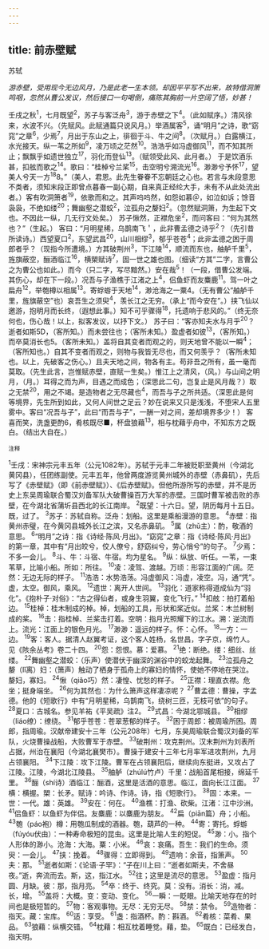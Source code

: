 ```yaml
---
---
---
```

title: 前赤壁赋
---



苏轼

*游赤壁，受用现今无边风月，乃是此老一生本领。却因平平写不出来，故特借洞箫鸣咽，忽然从曹公发议，然后接口一句喝倒，痛陈其胸前一片空阔了悟，妙甚！*

壬戌之秋<sup>1</sup>，七月既望<sup>2</sup>，苏子与客泛舟<sup>3</sup>，游于赤壁之下<sup>4</sup>。（此如赋序。）清风徐来，水波不兴。（先赋风。此赋通篇只说风月。）举酒属客<sup>5</sup>，诵“明月”之诗，歌“窈窕”之章<sup>6</sup>，少焉<sup>7</sup>，月出于东山之上，徘徊于斗、牛之间<sup>8</sup>。（次赋月。）白露横江，水光接天。纵一苇之所如<sup>9</sup>，凌万顷之茫然<sup>10</sup>。浩浩乎如冯虚御风<sup>11</sup>，而不知其所止；飘飘乎如遗世独立<sup>17</sup>，羽化而登仙<sup>13</sup>。（赋领受此风、此月者。）
于是饮酒乐甚，扣舷而歌之<sup>14</sup>。歌曰：“桂棹兮兰桨<sup>15</sup>，击空明兮溯流光<sup>16</sup>。渺渺兮予怀<sup>17</sup>，望美人兮天一方<sup>18</sup>8。”（美人，君恩。此先生眷眷不忘朝廷之心也。若言与未段意思不类者，须知末段正即曾点暮春一副心期，自来真正经纶大手，未有不从此处流出者。）客有吹洞箫者<sup>19</sup>，依歌而和之。其声呜呜然，如怨如慕＠，如泣如诉；馀音袅袅，不绝如缕<sup>20</sup>；舞幽壑之潜蛟<sup>2</sup>，泣孤舟之嫠妇<sup>2</sup>。（忽然赋洞箫，为生起下文也。不因此一纵，几无行文处矣。）
苏子愀然，正襟危坐<sup>2</sup>，而问客曰：“何为其然也？”（生起。）
客曰：“月明星稀，乌鹊南飞＇，此非曹孟德之诗乎<sup>2</sup>？（先引昔所读诗。）西望夏口<sup>2</sup>，东望武昌<sup>20</sup>，山川相缪<sup>3</sup>，郁乎苍苍<sup>4</sup>；此非孟德之困于周郎者乎？（现指今所遭境。）方其破荆州<sup>3</sup>，下江陵<sup>14</sup>，顺流而东也，舳舻千里<sup>5</sup>，旌旗蔽空，酾酒临江<sup>16</sup>，横槊赋诗<sup>7</sup>，固一世之雄也图。（细读“方其”二字，言曹公之为曹公也如此。）而今（只二字，写尽黯然。）安在哉<sup>5</sup>！（一段，借曹公发端。其伤心，却在下一段。）况吾与子渔樵于江渚之上<sup>4</sup>，侣鱼虾而友麋鹿<sup>11</sup>。驾一叶之扁舟<sup>12</sup>，举匏樽以相属<sup>13</sup>。寄蜉蝣于天地<sup>14</sup>，渺沧海之一粟4。（无有曹公“舳舻千里，旌旗蔽空”也）哀吾生之须臾<sup>4</sup>，羡长江之无穷。（承上“而今安在”。）挟飞仙以邀游，抱明月而长终，（遐想此事。）知不可乎骤得<sup>18</sup>，托遗响于悲风的。”（终无奈何也，伤心哉！以上，拟客发议，以抒下文。）
苏子曰：“客亦知夫水与月乎<sup>20</sup>？逝者如斯5D，（客所知。）而未尝往也；（客所未知。）盈虚者如彼<sup>13</sup>，（客所知。）而卒莫消长也5。（客所未知。）盖将自其变者而观之的，则天地曾不能以一瞬<sup>4</sup>；（客所知也。）自其不变者而观之，则物与我皆无尽也，而又何羡乎？（客所未知也。以上，先破客之伤心。）且夫天地之间，物各有主。苟非吾之所有，虽一毫而莫取。（先生此言，岂惟赋赤壁，直赋一生矣。）惟江上之清风，（风。）与山间之明月，（月。）耳得之而为声，目遇之而成色；（深思此二句，岂复止是风月哉？）取之无禁<sup>20</sup>，用之不竭。是造物者之无尽藏也<sup>4</sup>，而吾与子之所共适。（深思此是何等境界，先生所到如此，又何人间世之足云？妙在说来又只是浅浅，不堕宋人五里雾中。客曰“况吾与子”，此曰“而吾与子”，一酬一对之间，差却境界多少！）
客喜而笑，洗盏更酌6，肴核既尽■，杯盘狼藉<sup>13</sup>，相与枕藉乎舟中，不知东方之既白。（结出大自在。）

<sup>注释</sup>

<sup>1</sup>壬戌：宋神宗元丰五年（公元1082年）。苏轼于元丰二年被贬职至黄州（今湖北黄冈县），任团练副使。元丰五年，他曾两度游览黄州城外的赤壁（赤鼻矶），先后写了《赤壁赋》（即《前赤壁赋》）、《后赤壁赋》。但他所游所写的赤壁，并不是历史上东吴周瑜联合蜀汉刘备军队大破曹操百万大军的赤壁。三国时曹军被击败的赤壁，在今湖北省蒲圻县西北的长江南岸。
<sup>2</sup>既望：十六日。望，阴历每月十五日。既，过了。
<sup>3</sup>苏子：苏轼自称。泛舟：划船。这里是乘船漫游的意思。
<sup>4</sup>赤壁：指黄州赤璧，在今黄冈县城外长江之滨，又名赤鼻矶。
<sup>5</sup>属（zhǔ主）：酌，敬酒的意思。
<sup>6</sup>“明月”之诗：指《诗经·陈风·月出》。“窈窕”之章：指《诗经·陈风·月出》的第一章，其中有“月出皎兮，佼人僚兮，舒窈纠兮，劳心悄兮”的句子。
<sup>7</sup>少焉：不多一会儿。
<sup>8</sup>斗、牛：斗宿、牛宿。均为星名。
<sup>9</sup>纵：纵放、听任。一苇，一束苇草，比喻小船。所如：所往。
<sup>10</sup>凌：凌驾、渡越。万顷：形容江面的广阔。茫然：无边无际的样子。
<sup>11</sup>浩浩：水势浩荡。冯虚御风：冯虚，凌空。冯，通“凭”。虚，太空。御风，乘风。
<sup>12</sup>遗世：离开人世间。
<sup>13</sup>羽化：道家称得道成仙为“羽化”。《抱朴子·对俗》：“古之得仙者，或身生羽翼，变化飞行。”
<sup>14</sup>扣舷：拍打着船边。
<sup>15</sup>桂棹：桂木制成的棹。棹，划船的工具，形状和桨近似。兰桨：木兰树制成的桨。
<sup>16</sup>击：指桂棹、兰桨击打着。空明：指月光照耀下的江水。溯：逆流而上。流光：江面上的银色月光。
<sup>17</sup>渺渺：遥远的样子。怀：心怀。
<sup>18</sup>一方：一边。
<sup>19</sup>客：客人。据清人赵翼考证，这个客人姓杨，名世昌，字子京，绵竹人。见《陔余丛考》卷二十四。
<sup>20</sup>怨：怨恨。慕：爱慕。
<sup>21</sup>绝：断绝。缕：细丝、丝缕。
<sup>22</sup>舞幽壑之潜蛟：（乐声）使潜伏于幽深的渊谷中的蛟龙起舞。
<sup>23</sup>泣孤舟之嫠（Iǐ离）妇：（箫声）触动了栖身于孤舟上的寡妇的情怀，使她不停地在哭泣。嫠妇，寡妇。
<sup>24</sup>愀（qiǎo巧）然：凄惶、忧愁的样子。
<sup>25</sup>正襟：理直衣襟。危坐；挺身端坐。
<sup>26</sup>何为其然也：为什么箫声这样凄凉呢？
<sup>27</sup>曹孟德：曹操，字孟德。他的《短歌行》中有“月明星稀，乌鹊南飞，绕树三匝，无枝可依”的句子。
<sup>28</sup>夏口：古城名。参见羊祐《平吴疏》注2。
<sup>29</sup>式昌：今湖北鄂城县。
<sup>30</sup>相缪（liáo缭）：缭绕。
<sup>31</sup>郁乎苍苍：苍翠葱郁的样子。
<sup>32</sup>困于周郎：被周瑜所困。周郎，指周瑜。汉献帝建安十三年（公元208年）七月，东昊周瑜联合蜀汉刘备的军队，火烧曹操战船，大败曹军于赤壁。
<sup>33</sup>破荆州：攻克荆州。汉末荆州为刘表所占据，州治在襄阳（今湖北襄樊市）。曹操于建安十三年七月率军进攻荆州，九月占领襄阳。
<sup>34</sup>下江陵：攻下江陵。曹军在占领襄阳后，继续向东挺进，又攻占了江陵。江陵，今湖北江陵县。
<sup>35</sup>舳舻（zhúlú竹卢）千里：战船首尾相接，绵延千里。
<sup>36</sup>酾（shí诗）酒临江：酾酒，这里是活酒的意思。临江，面向长江江面。
<sup>37</sup>横：横握。槊：长矛。赋诗：吟诗、作诗。诗，指《短歌行》。
<sup>38</sup>固：本来。一世：一代。雄：英雄。
<sup>39</sup>安在：何在。
<sup>40</sup>渔樵：打渔、砍柴。江渚：江中沙洲。
<sup>41</sup>侣鱼虾：以鱼虾为伴侣。友麋鹿：以麋鹿为朋友。
<sup>42</sup>扁（piān篇）舟；小船。
<sup>43</sup>匏（páo袍）樽：用匏瓜制成的酒器。匏，葫芦的一种。
<sup>44</sup>寄：寄托。蜉蝣（fúyóu伏由）：一种寿命极短的昆虫。这里是比喻人生的短促。
<sup>45</sup>渺：小。指个人形体的渺小。沧海：大海。粟：小米。
<sup>46</sup>哀：哀痛。吾生：我们的生命。须臾：一会儿。
<sup>47</sup>挟：挽着。
<sup>48</sup>骤得：立即得到。
<sup>49</sup>遗响：余音，指箫声。
<sup>50</sup>夫：那。
<sup>51</sup>逝者如斯：《论语·子罕》：“子在川上曰：“逝者如斯夫，不舍昼夜。”逝，奔流而去。斯，这，指江水。
<sup>52</sup>往；这里是流尽的意思。
<sup>53</sup>盈虚：指月圆、月缺。彼：那，指月亮。
<sup>54</sup>卒：终于、终究。莫：没有。消长：消，减。长，增。
<sup>55</sup>盖将：大概。变：变动、变化。
<sup>56</sup>一瞬：一眨眼。比喻天地存在的时间也是极短暂的。
<sup>57</sup>物：客观事物。无尽：无穷无尽。
<sup>58</sup>禁：禁令。
<sup>59</sup>造物者：指天。藏：宝库。
<sup>60</sup>适：享受。
<sup>61</sup>盏：指酒杯。酌：斟酒。
<sup>62</sup>肴核：菜肴、果品。
<sup>63</sup>狼藉：纵横交错。
<sup>64</sup>枕藉：相互枕着睡觉。藉，垫。
<sup>65</sup>既白：已经发白，指天明。